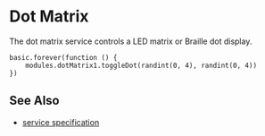 # Dot Matrix

The dot matrix service controls a LED matrix or Braille dot display.

```blocks
basic.forever(function () {
    modules.dotMatrix1.toggleDot(randint(0, 4), randint(0, 4))
})
```

## See Also

- [service specification](/services/dotmatrix/)
